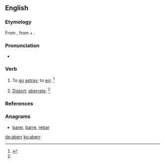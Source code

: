 ==English==

===Etymology===
From {{etyl|la|en}} {{m|la|aberrō||go astray; err}}, from {{term|ab||from, away from|lang=la}} + {{m|la|errō||stray}}.

===Pronunciation===
* {{a|US}} {{IPA|/əˈbɜɹ/|lang=en}}

===Verb===
{{en-verb}}

# {{context|intransitive|obsolete|lang=en}} To [[go]] [[astray]]; to [[err]]. {{defdate|Attested from the mid 16<sup>th</sup> century until the mid 17<sup>th</sup> century.}}<ref name=SOED>{{R:SOED5|page=3}}</ref>
# {{context|transitive|rare|lang=en}} [[distort|Distort]]; [[aberrate]]. {{defdate|First attested in the late 19<sup>th</sup> century.}}<ref name=SOED/>

===References===
<references/>

===Anagrams===
* [[barer#English|barer]], [[barre#English|barre]], [[rebar#English|rebar]]

[[de:aberr]]
[[ko:aberr]]